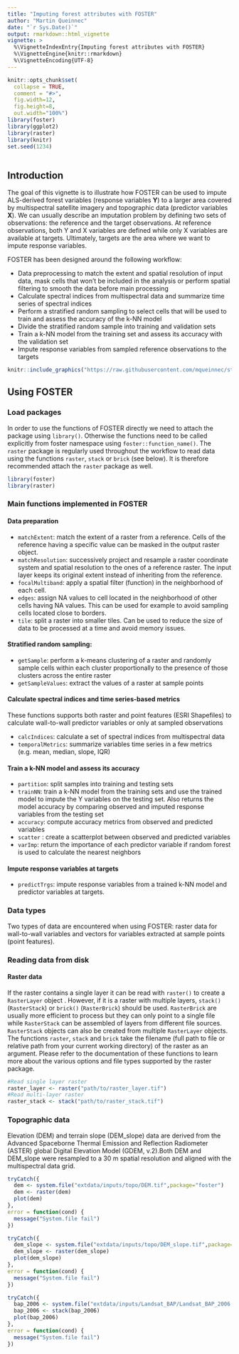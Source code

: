 ```yaml
---
title: "Imputing forest attributes with FOSTER"
author: "Martin Queinnec"
date: "`r Sys.Date()`"
output: rmarkdown::html_vignette
vignette: >
  %\VignetteIndexEntry{Imputing forest attributes with FOSTER}
  %\VignetteEngine{knitr::rmarkdown}
  %\VignetteEncoding{UTF-8}
---
```


```r
knitr::opts_chunk$set(
  collapse = TRUE,
  comment = "#>",
  fig.width=12, 
  fig.height=8,
  out.width="100%")
library(foster)
library(ggplot2)
library(raster)
library(knitr)
set.seed(1234)
  
```

## Introduction 

The goal of this vignette is to illustrate how FOSTER can be used to impute ALS-derived forest variables (response variables **Y**) to a larger area covered by multispectral satellite imagery and topographic data (predictor variables **X**). We can usually describe an imputation problem by defining two sets of observations: the reference and the target observations. At reference observations, both Y and X variables are defined while only X variables are available at targets. Ultimately, targets are the area where we want to impute response variables. 


FOSTER has been designed around the following workflow: 

* Data preprocessing to match the extent and spatial resolution of input data, mask cells that won't be included in the analysis or perform spatial filtering to smooth the data before main processing
* Calculate spectral indices from multispectral data and summarize time series of spectral indices
* Perform a stratified random sampling to select cells that will be used to train and assess the accuracy of the k-NN model
* Divide the stratified random sample into training and validation sets
* Train a k-NN model from the training set and assess its accuracy with the validation set
* Impute response variables from sampled reference observations to the targets

```r
knitr::include_graphics("https://raw.githubusercontent.com/mqueinnec/storage/main/FOSTER/FOSTER_workflow.png")
```

## Using FOSTER

### Load packages
In order to use the functions of FOSTER directly we need to attach the package using `library()`. Otherwise the functions need to be called explicitly from foster namespace using `foster::function_name()`. The `raster` package is regularly used throughout the workflow to read data using the functions `raster`, `stack` or `brick` (see below). It is therefore recommended attach the `raster` package as well. 

```r
library(foster)
library(raster)
```

### Main functions implemented in FOSTER

#### Data preparation
* `matchExtent`: match the extent of a raster from a reference. Cells of the reference having a specific value can be masked in the output raster object. 
* `matchResolution`: successively project and resample a raster coordinate system and spatial resolution to the ones of a reference raster. The input layer keeps its original extent instead of inheriting from the reference. 
* `focalMultiband`: apply a spatial filter (function) in the neighborhood of each cell. 
* `edges`: assign NA values to cell located in the neighborhood of other cells having NA values. This can be used for example to avoid sampling cells located close to borders. 
* `tile`: split a raster into smaller tiles. Can be used to reduce the size of data to be processed at a time and avoid memory issues. 

#### Stratified random sampling: 

* `getSample`: perform a k-means clustering of a raster and randomly sample cells within each cluster proportionally to the presence of those clusters across the entire raster
* `getSampleValues`: extract the values of a raster at sample points 

#### Calculate spectral indices and time series-based metrics

These functions supports both raster and point features (ESRI Shapefiles) to calculate wall-to-wall predictor variables or only at sampled observations

* `calcIndices`: calculate a set of spectral indices from multispectral data
* `temporalMetrics`: summarize variables time series in a few metrics (e.g. mean, median, slope, IQR) 

#### Train a k-NN model and assess its accuracy 

* `partition`: split samples into training and testing sets
* `trainNN`: train a k-NN model from the training sets and use the trained model to impute the Y variables on the testing set. Also returns the model accuracy by comparing observed and imputed response variables from the testing set
* `accuracy`: compute accuracy metrics from observed and predicted variables
* `scatter` : create a scatterplot between observed and predicted variables
* `varImp`: return the importance of each predictor variable if random forest is used to calculate the nearest neighbors

#### Impute response variables at targets

* `predictTrgs`: impute response variables from a trained k-NN model and predictor variables at targets.

### Data types

Two types of data are encountered when using FOSTER: raster data for wall-to-wall variables and vectors for variables extracted at sample points (point features). 

### Reading data from disk

#### Raster data

If the raster contains a single layer it can be read with `raster()` to create a `RasterLayer` object . However, if it is a raster with multiple layers, `stack()` (`RasterStack`) or `brick()` (`RasterBrick`) should be used. `RasterBrick` are usually more efficient to process but they can only point to a single file while `RasterStack` can be assembled of layers from different file sources. `RasterStack` objects can also be created from multiple `RasterLayer` objects. 
The functions `raster`, `stack` and `brick` take the filename (full path to file or relative path from your current working directory) of the raster as an argument. Please refer to the documentation of these functions to learn more about the various options and file types supported by the raster package. 

```r
#Read single layer raster
raster_layer <- raster("path/to/raster_layer.tif")
#Read multi-layer raster
raster_stack <- stack("path/to/raster_stack.tif")
```
 
### Topographic data 

Elevation (DEM) and terrain slope (DEM_slope) data are derived from the Advanced Spaceborne Thermal Emission and Reflection Radiometer (ASTER) global Digital Elevation Model (GDEM, v.2).Both DEM and DEM_slope were resampled to a 30 m spatial resolution and aligned with the multispectral data grid.

```r
tryCatch({
  dem <- system.file("extdata/inputs/topo/DEM.tif",package="foster")
  dem <- raster(dem)
  plot(dem)
}, 
error = function(cond) {
  message("System.file fail")
})
```

```r
tryCatch({
  dem_slope <- system.file("extdata/inputs/topo/DEM_slope.tif",package="foster")
  dem_slope <- raster(dem_slope)
  plot(dem_slope)
}, 
error = function(cond) {
  message("System.file fail")
})
```

```r
tryCatch({
  bap_2006 <- system.file("extdata/inputs/Landsat_BAP/Landsat_BAP_2006.tif",package="foster")
  bap_2006 <- stack(bap_2006)
  plot(bap_2006)
}, 
error = function(cond) {
  message("System.file fail")
})
```


